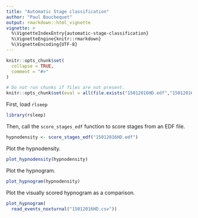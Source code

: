 ```yaml
---
title: "Automatic Stage classification"
author: "Paul Bouchequet"
output: rmarkdown::html_vignette
vignette: >
  %\VignetteIndexEntry{automatic-stage-classification}
  %\VignetteEngine{knitr::rmarkdown}
  %\VignetteEncoding{UTF-8}
---
```


```r
knitr::opts_chunk$set(
  collapse = TRUE,
  comment = "#>"
)

# Do not run chunks if files are not present.
knitr::opts_chunk$set(eval = all(file.exists("15012016HD.edf","15012016HD.csv")))
```

First, load `rlseep`

```r
library(rsleep)
```

Then, call the `score_stages_edf` function to score stages from an EDF file.

```r
hypnodensity <- score_stages_edf("15012016HD.edf")
```

Plot the hypnodensity.

```r
plot_hypnodensity(hypnodensity)
```

Plot the hypnogram.

```r
plot_hypnogram(hypnodensity)
```

Plot the visually scored hypnogram as a comparison.

```r
plot_hypnogram(
  read_events_noxturnal("15012016HD.csv"))
```
